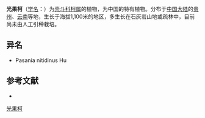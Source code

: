 {{Speciesbox
| name = 光果柯
| status = 
| status_system = 
| image =
| genus = Lithocarpus
| species = nitidinux
| authority = (Hu) Chun
}}

'''光果柯'''（[[学名|学名]]：{{lang|la|''Lithocarpus nitidinux''}}）为[[壳斗科|壳斗科]][[柯属|柯属]]的植物，为中国的特有植物。分布于[[中国大陆|中国大陆]]的[[贵州|贵州]]、[[云南|云南]]等地，生长于海拔1,100米的地区，多生长在石灰岩山地或疏林中，目前尚未由人工引种栽培。

== 异名 ==
* Pasania nitidinus Hu

== 参考文献 ==
<div class="references-small">
* {{cite web| url =http://www.bioinfo.cn/db05/KmzwSpecies.php?action=view&id=6987| title =光果柯| work =《中国高等植物数据库全库》| publisher =中国科学院微生物研究所| author =昆明植物研究所| accessdate =2009-02-24| deadurl =yes| archiveurl =https://web.archive.org/web/20160305093135/http://www.bioinfo.cn/db05/KmzwSpecies.php?action=view&id=6987| archivedate =2016-03-05}}
</div>
{{Taxonbar|from=Q10890451}}

[[Category:柯属|光果柯]]


{{植物小作品}}